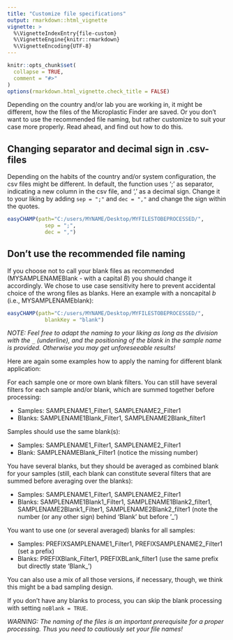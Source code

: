 ```yaml
---
title: "Customize file specifications"
output: rmarkdown::html_vignette
vignette: >
  %\VignetteIndexEntry{file-custom}
  %\VignetteEngine{knitr::rmarkdown}
  %\VignetteEncoding{UTF-8}
---
```


```r
knitr::opts_chunk$set(
  collapse = TRUE,
  comment = "#>"
)
options(rmarkdown.html_vignette.check_title = FALSE)
```


Depending on the country and/or lab you are working in, it might be different, how the files of the Microplastic Finder are saved. Or you don't want to use the recommended file naming, but rather customize to suit your case more properly. Read ahead, and find out how to do this.


## Changing separator and decimal sign in .csv-files
Depending on the habits of the country and/or system configuration, the csv files might be different. In default, the function uses ';' as separator, indicating a new column in the csv file, and ',' as a decimal sign. Change it to your liking by adding ```sep = ";"``` and ```dec = ","``` and change the sign within the quotes.
```r
easyCHAMP(path="C:/users/MYNAME/Desktop/MYFILESTOBEPROCESSED/",
            sep = ";",
            dec = ",")
```


## Don't use the recommended file naming
If you choose not to call your blank files as recommended (MYSAMPLENAMEBlank - with a capital *B*) you should change it accordingly. We chose to use case sensitivity here to prevent accidental choice of the wrong files as blanks. Here an example with a noncapital *b* (i.e., MYSAMPLENAMEblank):
```r
easyCHAMP(path="C:/users/MYNAME/Desktop/MYFILESTOBEPROCESSED/",
            blankKey = "blank")
```

*NOTE: Feel free to adapt the naming to your liking as long as the division with the ```_``` (underline), and the positioning of the blank in the sample name is provided. Otherwise you may get unforeseeable results!*

Here are again some examples how to apply the naming for different blank application:

For each sample one or more own blank filters. You can still have several filters for each sample and/or blank, which are summed together before processing:

  - Samples: SAMPLENAME1_Filter1, SAMPLENAME2_Filter1
  - Blanks: SAMPLENAME1Blank_Filter1, SAMPLENAME2Blank_filter1
  
Samples should use the same blank(s):

  - Samples: SAMPLENAME1_Filter1, SAMPLENAME2_Filter1
  - Blank: SAMPLENAMEBlank_Filter1 (notice the missing number)
  
You have several blanks, but they should be averaged as combined blank for your samples (still, each blank can constitute several filters that are summed before averaging over the blanks):

  - Samples: SAMPLENAME1_Filter1, SAMPLENAME2_Filter1
  - Blanks: SAMPLENAME1Blank1_Filter1, SAMPLENAME1Blank2_filter1, SAMPLENAME2Blank1_Filter1, SAMPLENAME2Blank2_filter1 (note the number (or any other sign) behind 'Blank' but before '_')
  
You want to use one (or several averaged) blanks for all samples:

  - Samples: PREFIXSAMPLENAME1_Filter1, PREFIXSAMPLENAME2_Filter1 (set a prefix)
  - Blanks: PREFIXBlank_Filter1, PREFIXBLank_filter1 (use the same prefix but directly state 'Blank_')
  
You can also use a mix of all those versions, if necessary, though, we think this might be a bad sampling design.
  
If you don't have any blanks to process, you can skip the blank processing with setting ```noBlank = TRUE```.

*WARNING: The naming of the files is an important prerequisite for a proper processing. Thus you need to cautiously set your file names!*

